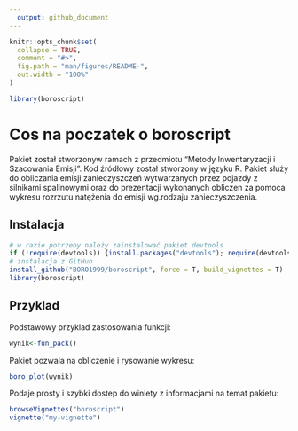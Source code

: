 ```yaml
---
  output: github_document
---
```

  
  
```r
knitr::opts_chunk$set(
  collapse = TRUE,
  comment = "#>",
  fig.path = "man/figures/README-",
  out.width = "100%"
)
```


```r
library(boroscript)
```


# Cos na poczatek o boroscript

  
  Pakiet został stworzonyw ramach z przedmiotu “Metody Inwentaryzacji i Szacowania Emisji”. Kod źródłowy został stworzony w języku R. Pakiet służy do obliczania emisji zanieczyszczeń wytwarzanych przez pojazdy z silnikami spalinowymi oraz do prezentacji wykonanych obliczen za pomoca wykresu rozrzutu natężenia do emisji wg.rodzaju zanieczyszczenia. 

## Instalacja

```r
# w razie potrzeby należy zainstalować pakiet devtools
if (!require(devtools)) {install.packages("devtools"); require(devtools)}
# instalacja z GitHub
install_github("BORO1999/boroscript", force = T, build_vignettes = T)
library(boroscript)
```
## Przyklad

Podstawowy przyklad zastosowania funkcji:
  
```r
wynik<-fun_pack()
```

Pakiet pozwala na obliczenie i rysowanie wykresu:

```r
boro_plot(wynik)

```

Podaje prosty i szybki dostep do winiety z informacjami na temat pakietu:

```r
browseVignettes("boroscript")
vignette("my-vignette")
```

